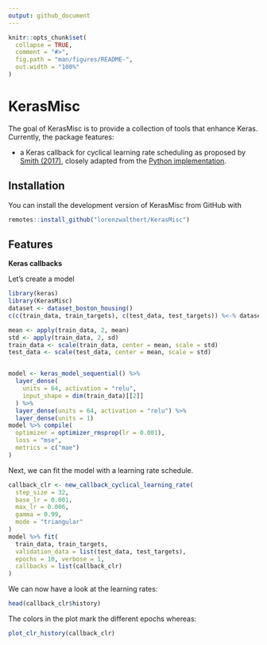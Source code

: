```yaml
---
output: github_document
---
```


<!-- README.md is generated from README.Rmd. Please edit that file -->

```r
knitr::opts_chunk$set(
  collapse = TRUE,
  comment = "#>",
  fig.path = "man/figures/README-",
  out.width = "100%"
)
```
# KerasMisc

The goal of KerasMisc is to provide a collection of tools that enhance Keras. 
Currently, the package features:

* a Keras callback for cyclical learning rate scheduling as proposed by 
  [Smith (2017)](https://arxiv.org/abs/1506.01186), closely adapted from the 
  [Python implementation](https://github.com/bckenstler/CLR).


## Installation

You can install the development version of KerasMisc from GitHub with

```r
remotes::install_github("lorenzwalthert/KerasMisc")
```

## Features

**Keras callbacks**

Let's create a model
```r
library(keras)
library(KerasMisc)
dataset <- dataset_boston_housing()
c(c(train_data, train_targets), c(test_data, test_targets)) %<-% dataset

mean <- apply(train_data, 2, mean)
std <- apply(train_data, 2, sd)
train_data <- scale(train_data, center = mean, scale = std)
test_data <- scale(test_data, center = mean, scale = std)


model <- keras_model_sequential() %>%
  layer_dense(
    units = 64, activation = "relu",
    input_shape = dim(train_data)[[2]]
  ) %>%
  layer_dense(units = 64, activation = "relu") %>%
  layer_dense(units = 1)
model %>% compile(
  optimizer = optimizer_rmsprop(lr = 0.001),
  loss = "mse",
  metrics = c("mae")
)
```

Next, we can fit the model with a learning rate schedule.
```r
callback_clr <- new_callback_cyclical_learning_rate(
  step_size = 32,
  base_lr = 0.001,
  max_lr = 0.006,
  gamma = 0.99,
  mode = "triangular"
)
model %>% fit(
  train_data, train_targets,
  validation_data = list(test_data, test_targets),
  epochs = 10, verbose = 1,
  callbacks = list(callback_clr)
)
```

We can now have a look at the learning rates:
```r
head(callback_clr$history)
```

The colors in the plot mark the different epochs whereas:
```r
plot_clr_history(callback_clr)

```

